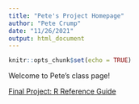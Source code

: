 ```yaml
---
title: "Pete's Project Homepage"
author: "Pete Crump"
date: "11/26/2021"
output: html_document
---
```


```r
knitr::opts_chunk$set(echo = TRUE)
```

Welcome to Pete's class page!

[Final Project: R Reference Guide](final_R_reference.html)